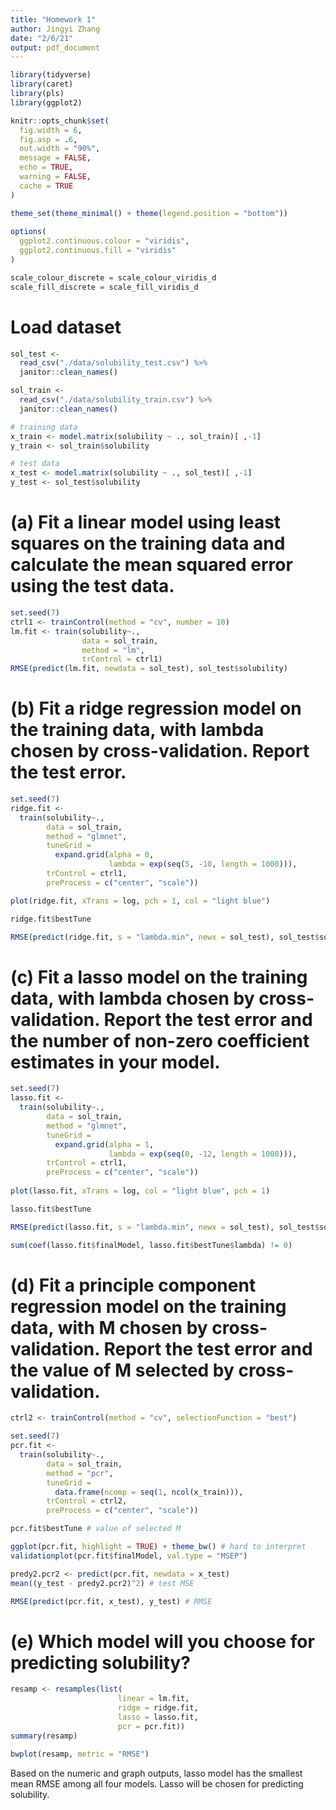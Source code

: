 ```yaml
---
title: "Homework 1"
author: Jingyi Zhang
date: "2/6/21"
output: pdf_document
---
```


```r
library(tidyverse)
library(caret)
library(pls)
library(ggplot2)

knitr::opts_chunk$set(
  fig.width = 6,
  fig.asp = .6,
  out.width = "90%",
  message = FALSE,
  echo = TRUE,
  warning = FALSE,
  cache = TRUE
)

theme_set(theme_minimal() + theme(legend.position = "bottom"))
          
options(
  ggplot2.continuous.colour = "viridis",
  ggplot2.continuous.fill = "viridis"
)

scale_colour_discrete = scale_colour_viridis_d
scale_fill_discrete = scale_fill_viridis_d
```

# Load dataset

```r
sol_test <-
  read_csv("./data/solubility_test.csv") %>% 
  janitor::clean_names()

sol_train <-
  read_csv("./data/solubility_train.csv") %>% 
  janitor::clean_names()

# training data
x_train <- model.matrix(solubility ~ ., sol_train)[ ,-1]
y_train <- sol_train$solubility

# test data
x_test <- model.matrix(solubility ~ ., sol_test)[ ,-1]
y_test <- sol_test$solubility
```

# (a) Fit a linear model using least squares on the training data and calculate the mean squared error using the test data.

```r
set.seed(7) 
ctrl1 <- trainControl(method = "cv", number = 10)
lm.fit <- train(solubility~.,
                data = sol_train,
                method = "lm",
                trControl = ctrl1)
RMSE(predict(lm.fit, newdata = sol_test), sol_test$solubility) 
```

# (b) Fit a ridge regression model on the training data, with lambda chosen by cross-validation. Report the test error.

```r
set.seed(7)
ridge.fit <-
  train(solubility~.,
        data = sol_train,
        method = "glmnet",
        tuneGrid =
          expand.grid(alpha = 0,
                      lambda = exp(seq(5, -10, length = 1000))),
        trControl = ctrl1,
        preProcess = c("center", "scale"))

plot(ridge.fit, xTrans = log, pch = 1, col = "light blue")

ridge.fit$bestTune

RMSE(predict(ridge.fit, s = "lambda.min", newx = sol_test), sol_test$solubility)
```

# (c) Fit a lasso model on the training data, with lambda chosen by cross-validation. Report the test error and the number of non-zero coefficient estimates in your model.

```r
set.seed(7)
lasso.fit <-
  train(solubility~.,
        data = sol_train,
        method = "glmnet",
        tuneGrid =
          expand.grid(alpha = 1,
                      lambda = exp(seq(0, -12, length = 1000))),
        trControl = ctrl1,
        preProcess = c("center", "scale"))
    
plot(lasso.fit, xTrans = log, col = "light blue", pch = 1)

lasso.fit$bestTune

RMSE(predict(lasso.fit, s = "lambda.min", newx = sol_test), sol_test$solubility)

sum(coef(lasso.fit$finalModel, lasso.fit$bestTune$lambda) != 0)
```

# (d) Fit a principle component regression model on the training data, with M chosen by cross-validation. Report the test error and the value of M selected by cross-validation.

```r
ctrl2 <- trainControl(method = "cv", selectionFunction = "best")

set.seed(7)
pcr.fit <- 
  train(solubility~.,
        data = sol_train,
        method = "pcr",
        tuneGrid =
          data.frame(ncomp = seq(1, ncol(x_train))),
        trControl = ctrl2,
        preProcess = c("center", "scale"))

pcr.fit$bestTune # value of selected M

ggplot(pcr.fit, highlight = TRUE) + theme_bw() # hard to interpret 
validationplot(pcr.fit$finalModel, val.type = "MSEP") 

predy2.pcr2 <- predict(pcr.fit, newdata = x_test)
mean((y_test - predy2.pcr2)^2) # test MSE

RMSE(predict(pcr.fit, x_test), y_test) # RMSE
```

# (e) Which model will you choose for predicting solubility?

```r
resamp <- resamples(list(
                        linear = lm.fit,
                        ridge = ridge.fit,
                        lasso = lasso.fit,
                        pcr = pcr.fit))
summary(resamp)

bwplot(resamp, metric = "RMSE")
```

Based on the numeric and graph outputs, lasso model has the smallest mean RMSE among all four models. Lasso will be chosen for predicting solubility.





